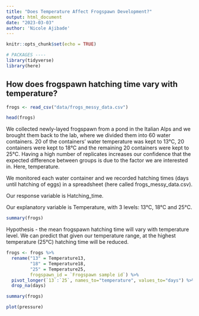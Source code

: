 ```yaml
---
title: "Does Temperature Affect Frogspawn Development?"
output: html_document
date: "2023-03-03"
author: 'Nicole Ajibade'
---
```


```r
knitr::opts_chunk$set(echo = TRUE)

# PACKAGES ----
library(tidyverse)
library(here)
```

## How does frogspawn hatching time vary with temperature?

```r
frogs <- read_csv("data/frogs_messy_data.csv")

head(frogs)
```

We collected newly-layed frogspawn from a pond in the Italian Alps and we brought them back to the lab, where we divided them into 60 water containers. 20 of the containers’ water temperature was kept to 13°C, 20 containers were kept to 18°C and the remaining 20 containers were kept to 25°C. Having a high number of replicates increases our confidence that the expected difference between groups is due to the factor we are interested in. Here, temperature.

We monitored each water container and we recorded hatching times (days until hatching of eggs) in a spreadsheet (here called frogs_messy_data.csv).

Our response variable is Hatching_time.

Our explanatory variable is Temperature, with 3 levels: 13°C, 18°C and 25°C.

```r
summary(frogs)

```

Hypothesis - the mean frogspawn hatching time will vary with temperature level. We can predict that given our temperature range, at the highest temperature (25°C) hatching time will be reduced.


```r
frogs <- frogs %>% 
  rename("13" = Temperature13,
         "18" = Temperature18,
         "25" = Temperature25,
         frogspawn_id = `Frogspawn sample id`) %>% 
  pivot_longer(`13`:`25`, names_to="temperature", values_to="days") %>% 
  drop_na(days)
```

```r
summary(frogs)

```


```r
plot(pressure)
```

